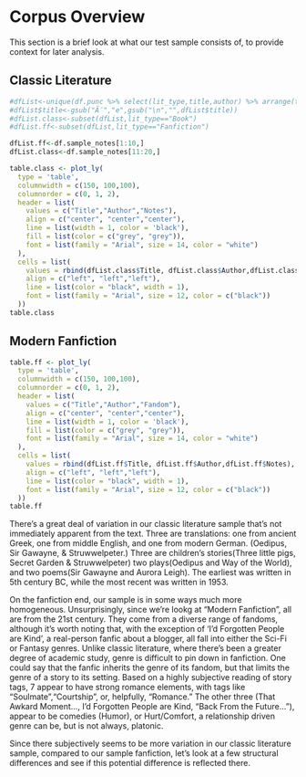 # Corpus Overview

This section is a brief look at what our test sample consists of, to provide context for later analysis.

## Classic Literature
```r
#dfList<-unique(df.punc %>% select(lit_type,title,author) %>% arrange(title))
#dfList$title<-gsub("Ã¨","e",gsub("\n","",dfList$title))
#dfList.class<-subset(dfList,lit_type=="Book")
#dfList.ff<-subset(dfList,lit_type=="Fanfiction")

dfList.ff<-df.sample_notes[1:10,]
dfList.class<-df.sample_notes[11:20,]

table.class <- plot_ly(
  type = 'table',
  columnwidth = c(150, 100,100),
  columnorder = c(0, 1, 2),
  header = list(
    values = c("Title","Author","Notes"),
    align = c("center", "center","center"),
    line = list(width = 1, color = 'black'),
    fill = list(color = c("grey", "grey")),
    font = list(family = "Arial", size = 14, color = "white")
  ),
  cells = list(
    values = rbind(dfList.class$Title, dfList.class$Author,dfList.class$Notes),
    align = c("left", "left","left"),
    line = list(color = "black", width = 1),
    font = list(family = "Arial", size = 12, color = c("black"))
  ))
table.class

```

## Modern Fanfiction
```r
table.ff <- plot_ly(
  type = 'table',
  columnwidth = c(150, 100,100),
  columnorder = c(0, 1, 2),
  header = list(
    values = c("Title","Author","Fandom"),
    align = c("center", "center","center"),
    line = list(width = 1, color = 'black'),
    fill = list(color = c("grey", "grey")),
    font = list(family = "Arial", size = 14, color = "white")
  ),
  cells = list(
    values = rbind(dfList.ff$Title, dfList.ff$Author,dfList.ff$Notes),
    align = c("left", "left","left"),
    line = list(color = "black", width = 1),
    font = list(family = "Arial", size = 12, color = c("black"))
  ))
table.ff
```

There's a great deal of variation in our classic literature sample that's not immediately apparent from the text.  Three are translations: one from ancient Greek, one from middle English, and one from modern German.  (Oedipus, Sir Gawayne, & Struwwelpeter.)  Three are children's stories(Three little pigs, Secret Garden & Struwwelpeter) two plays(Oedipus and Way of the World), and two poems(Sir Gawayne and Aurora Leigh). The earliest was written in 5th century BC, while the most recent was written in 1953.  

On the fanfiction end, our sample is in some ways much more homogeneous.  Unsurprisingly, since we're lookg at "Modern Fanfiction", all are from the 21st century.  They come from a diverse range of fandoms, although it's worth noting that, with the exception of 'I'd Forgotten People are Kind', a real-person fanfic about a blogger, all fall into either the Sci-Fi or Fantasy genres.  Unlike classic literature, where there's been a greater degree of academic study, genre is difficult to pin down in fanfiction.  One could say that the fanfic inherits the genre of its fandom, but that limits the genre of a story to its setting.
  Based on a highly subjective reading of story tags, 7 appear to have strong romance elements, with tags like "Soulmate","Courtship", or, helpfully, "Romance."  The other three (That Awkard Moment..., I'd Forgotten People are Kind, "Back From the Future..."), appear to be comedies (Humor), or Hurt/Comfort, a relationship driven genre can be, but is not always, platonic.

Since there subjectively seems to be more variation in our classic literature sample, compared to our sample fanfiction, let's look at a few structural differences and see if this potential difference is reflected there.